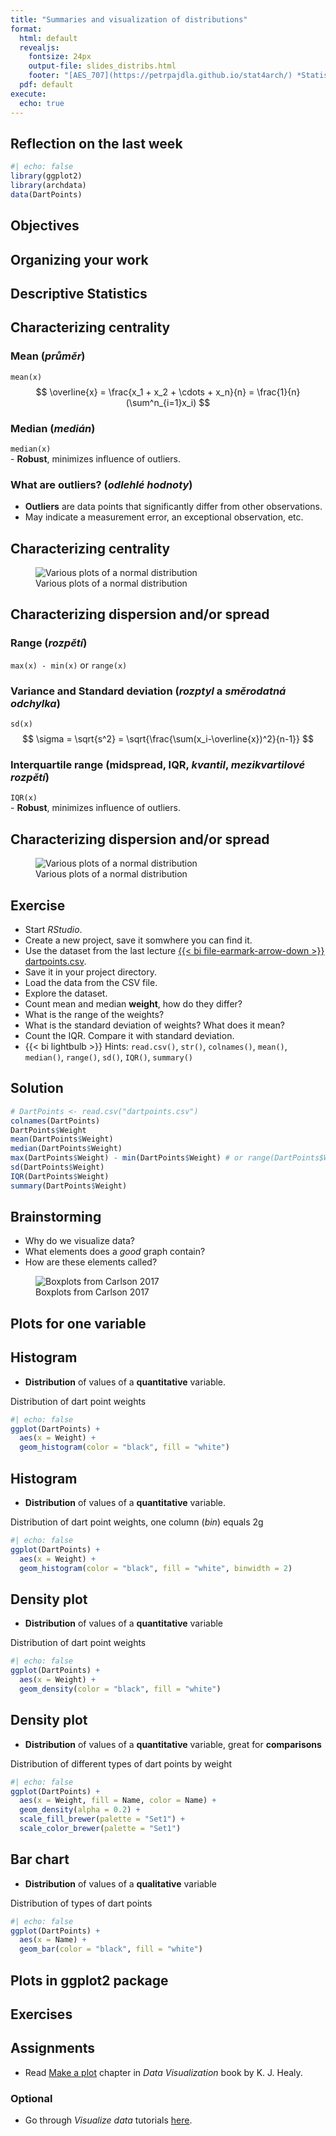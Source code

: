 ```yaml
---
title: "Summaries and visualization of distributions"
format:
  html: default
  revealjs:
    fontsize: 24px
    output-file: slides_distribs.html
    footer: "[AES_707](https://petrpajdla.github.io/stat4arch/) *Statistics seminar for archaeologists* | [Distributions](./distribs.html)"
  pdf: default
execute:
  echo: true
---
```


## Reflection on the last week {background-color="#FAF1A4"}

```r
#| echo: false
library(ggplot2)
library(archdata)
data(DartPoints)
```

## Objectives

## Organizing your work


## Descriptive Statistics {background-color="#B5E2FF"}

## Characterizing centrality

### Mean (*průměr*)
`mean(x)`  
$$ \overline{x} = \frac{x_1 + x_2 + \cdots + x_n}{n} = \frac{1}{n} (\sum^n_{i=1}x_i) $$

:::{.fragment}
### Median (*medián*)
`median(x)`  
- **Robust**, minimizes influence of outliers.
:::

::: {.fragment}
### What are outliers? (*odlehlé hodnoty*)
- **Outliers** are data points that significantly differ from other observations. 
- May indicate a measurement error, an exceptional observation, etc.
:::

## Characterizing centrality

![Various plots of a normal distribution](./figs/normal_distribution.png)


## Characterizing dispersion and/or spread

### Range (*rozpětí*)  
`max(x) - min(x)` or `range(x)`

::: {.fragment}
### Variance and Standard deviation (*rozptyl* a *směrodatná odchylka*)
`sd(x)`  
$$ \sigma = \sqrt{s^2} = \sqrt{\frac{\sum(x_i-\overline{x})^2}{n-1}} $$
:::

::: {.fragment}
### Interquartile range (midspread, IQR, *kvantil*, *mezikvartilové rozpětí*)
`IQR(x)`  
- **Robust**, minimizes influence of outliers.
:::


## Characterizing dispersion and/or spread

![Various plots of a normal distribution](./figs/normal_distribution.png)

## Exercise {background-color="#B5E2FF"}

::: {.incremental}
- Start *RStudio*.
- Create a new project, save it somwhere you can find it.
- Use the dataset from the last lecture [{{< bi file-earmark-arrow-down >}} dartpoints.csv](./data/dartpoints.csv).
- Save it in your project directory.
- Load the data from the CSV file.
- Explore the dataset.
- Count mean and median **weight**, how do they differ?
- What is the range of the weights?
- What is the standard deviation of weights? What does it mean?
- Count the IQR. Compare it with standard deviation.
- {{< bi lightbulb >}} Hints: `read.csv()`, `str()`, `colnames()`, `mean()`, `median()`, `range()`, `sd()`, `IQR()`, `summary()`
:::

## Solution {background-color="#B5E2FF"}

```r
# DartPoints <- read.csv("dartpoints.csv")
colnames(DartPoints)
DartPoints$Weight
mean(DartPoints$Weight)
median(DartPoints$Weight)
max(DartPoints$Weight) - min(DartPoints$Weight) # or range(DartPoints$Weight)
sd(DartPoints$Weight)
IQR(DartPoints$Weight)
summary(DartPoints$Weight)
```

## Brainstorming {background-color="#FAF1A4"}

- Why do we visualize data?
- What elements does a *good* graph contain?
- How are these elements called?

![Boxplots from Carlson 2017](./figs/boxplot_carlson-rmbg.png)


## Plots for one variable {background-color="#B5E2FF"}

## Histogram

- **Distribution** of values of a **quantitative** variable.

Distribution of dart point weights

```r
#| echo: false
ggplot(DartPoints) +
  aes(x = Weight) + 
  geom_histogram(color = "black", fill = "white")
```

## Histogram

- **Distribution** of values of a **quantitative** variable.

Distribution of dart point weights, one column (*bin*) equals 2g

```r
#| echo: false
ggplot(DartPoints) +
  aes(x = Weight) + 
  geom_histogram(color = "black", fill = "white", binwidth = 2)
```

## Density plot

- **Distribution** of values of a **quantitative** variable

Distribution of dart point weights

```r
#| echo: false
ggplot(DartPoints) +
  aes(x = Weight) + 
  geom_density(color = "black", fill = "white")
```

## Density plot

- **Distribution** of values of a **quantitative** variable, great for **comparisons**

Distribution of different types of dart points by weight

```r
#| echo: false
ggplot(DartPoints) +
  aes(x = Weight, fill = Name, color = Name) + 
  geom_density(alpha = 0.2) +
  scale_fill_brewer(palette = "Set1") +
  scale_color_brewer(palette = "Set1")
```

## Bar chart

- **Distribution** of values of a **qualitative** variable

Distribution of types of dart points 

```r
#| echo: false
ggplot(DartPoints) +
  aes(x = Name) + 
  geom_bar(color = "black", fill = "white")
```

## Plots in ggplot2 package {background-color="#B5E2FF"}




## Exercises {background-color="#B5E2FF"}

## Assignments {background-color="#BEFAB4"}

- Read [Make a plot](https://socviz.co/makeplot.html#makeplot) chapter in *Data Visualization* book by K. J. Healy.

### Optional 

- Go through *Visualize data* tutorials [here](https://posit.cloud/learn/recipes).
